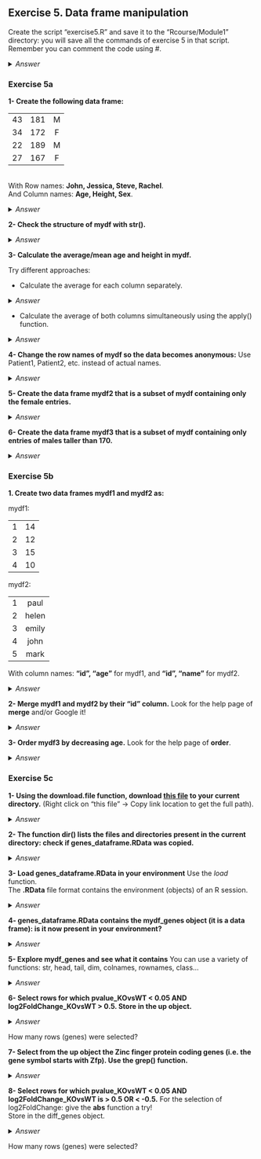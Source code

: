 ## Exercise 5. Data frame manipulation

Create the script "exercise5.R" and save it to the "Rcourse/Module1" directory: you will save all the commands of exercise 5 in that script.
<br>Remember you can comment the code using #.


<details>
<summary>
*Answer*
</summary>

```r
getwd()
setwd("Rcourse/Module1")
setwd("~/Rcourse/Module1")
```

</details>

### Exercise 5a

**1- Create the following data frame:**

| | | |
|:---:|:---:|:---:|
|43|181|M|
|34|172|F|
|22|189|M|
|27|167|F|

<br>
With Row names: **John, Jessica, Steve, Rachel**.
<br>
And Column names: **Age, Height, Sex**.

<details>
<summary>
*Answer*
</summary>

```r
mydf <- data.frame(Age=c(43, 34, 22, 27, 31), 
                 Height=c(181, 172, 189, 167, 177),
                 Sex=c("M", "F", "M", "F", "M"),
                 row.names = c("John", "Jessica", "Steve", "Rachel", "Gary"))
```

</details>

**2- Check the structure of mydf with str().**

<details>
<summary>
*Answer*
</summary>

```r
str(mydf)
```

</details>

**3- Calculate the average/mean age and height in mydf.**

Try different approaches:

* Calculate the average for each column separately.

<details>
<summary>
*Answer*
</summary>

```r
mean(mydf$Age)
mean(mydf$Height)
```

</details>

* Calculate the average of both columns simultaneously using the apply() function.

<details>
<summary>
*Answer*
</summary>

```r
# Try with the whole data frame:
apply(mydf[,-3], 2, mean)
  # it doesn't work, because one of the columns ("Sex")contains characters!

# we have to remove the Sex column! Here are 4 ways to do it:
  # remove it by the index
apply(mydf[,-3], 2, mean)
  # keep only the remaining columns, using the indices
apply(mydf[,1:2], 2, mean)
  # keep only the remaining columns, using the column names
apply(mydf[,c("Age", "Height")], 2, mean)
  # remove the "Sex" column using grep
apply(mydf[,grep(pattern="Sex", x=colnames(mydf), invert=TRUE)], 2, mean)
```

</details>

**4- Change the row names of mydf so the data becomes anonymous:** 
Use Patient1, Patient2, etc. instead of actual names.

<details>
<summary>
*Answer*
</summary>

```r
rownames(mydf) <- c("Patient1", "Patient2", "Patient3", "Patient4", "Patient5")
# try also the paste function!
rownames(mydf) <- paste("Patient", 1:5, sep="")
```

</details>

**5- Create the data frame mydf2 that is a subset of mydf containing only the female entries.**
 
<details>
<summary>
*Answer*
</summary>

```r
# which elements are female ("F" in the "Sex" colum)
mydf$Sex=="F"
# retrieve rows that contain the female entries, and save in mydf2
mydf2 <- mydf[mydf$Sex=="F",]
```

</details>

**6- Create the data frame mydf3 that is a subset of mydf containing only entries of males taller than 170.**
 
<details>
<summary>
*Answer*
</summary>

```r
# which entries are males
mydf$Sex=="M"
# which entries are greater than 180 in column "Height"
mydf$Sex=="M" & mydf$Height > 180
# retrieve rows that contain the males that are taller than 180, and save in mydf3
mydf3 <- mydf[mydf$Sex=="M" & mydf$Height > 180,]
```

</details>


</details>


### Exercise 5b

**1. Create two data frames mydf1 and mydf2 as:**

mydf1:

| | |
|:---:|:---:|
|1|14|
|2|12|
|3|15|
|4|10|

mydf2:

| | |
|:---:|:---:|
|1|paul|
|2|helen|
|3|emily|
|4|john|
|5|mark|

With column names: **"id", "age"** for mydf1, and **"id", "name"** for mydf2.

<details>
<summary>
*Answer*
</summary>

```r
mydf1 <- data.frame(id=1:4, age=c(14,12,15,10))
mydf2 <- data.frame(id=1:5, name=c("paul", "helen", "emily", "john", "mark"))
```

</details>

**2- Merge mydf1 and mydf2 by their "id" column.**
Look for the help page of **merge** and/or Google it!

<details>
<summary>
*Answer*
</summary>

```r
# input 2 data frames
# "by" columns indicate by which column you want to merge the data
merge(x=mydf1, y=mydf2, by.x="id", by.y="id")
mydf3 <- merge(x=mydf1, y=mydf2, by="id")
```

</details>

**3- Order mydf3 by decreasing age.**
Look for the help page of **order**.

<details>
<summary>
*Answer*
</summary>

```r
# order the age column (default is increasing order)
order(mydf3$age)
# order the age column by decreasing order
order(mydf3$age, decreasing = TRUE)
# order the whole data frame by the column age in decreasing order
mydf3[order(mydf3$age, decreasing = TRUE), ]
```

</details>

### Exercise 5c

**1- Using the download.file function, download [this file](https://public-docs.crg.es/biocore/sbonnin/Rcourse/genes_dataframe.RData) to your current directory.** (Right click on "this file" -> Copy link location to get the full path).

<details>
<summary>
*Answer*
</summary>

```r
# failing: download.file("https://github.com/sbcrg/CRG_RIntroduction/blob/master/genes_dataframe.RData", "genes_dataframe.RData")
download.file("https://public-docs.crg.es/biocore/sbonnin/Rcourse/genes_dataframe.RData", "genes_dataframe.RData")
```

</details>

**2- The function dir() lists the files and directories present in the current directory: check if genes_dataframe.RData was copied.**

<details>
<summary>
*Answer*
</summary>

```r
dir()
```

</details>

**3- Load genes_dataframe.RData in your environment**
Use the *load* function.
<br> The **.RData** file format contains the environment (objects) of an R session.

<details>
<summary>
*Answer*
</summary>

```r
load("genes_dataframe.RData")
```

</details>

**4- genes_dataframe.RData contains the mydf_genes object (it is a data frame): is it now present in your environment?**

<details>
<summary>
*Answer*
</summary>

```r
# check in the upper-right panel "Environment" tab of RStudio, or run:
ls()
```

</details>

**5- Explore mydf_genes and see what it contains**
You can use a variety of functions: str, head, tail, dim, colnames, rownames, class... 
 
<details>
<summary>
*Answer*
</summary>

```r
str(mydf_genes)
head(mydf_genes)
tail(mydf_genes)
dim(mydf_genes)
colnames(mydf_genes)
rownames(mydf_genes)
class(mydf_genes)
```

</details>

**6- Select rows for which pvalue_KOvsWT < 0.05 AND log2FoldChange_KOvsWT > 0.5. Store in the up object.**

<details>
<summary>
*Answer*
</summary>

```r
# rows where pvalue_KOvsWT < 0.05 
mydf_genes$pvalue_KOvsWT < 0.05
# rows where log2FoldChange_KOvsWT > 0.5
mydf_genes$log2FoldChange_KOvsWT > 0.5
# rows that comply both of the above conditions
mydf_genes$pvalue_KOvsWT < 0.05 & mydf_genes$log2FoldChange_KOvsWT > 0.5
# select rows for which pvalue_KOvsWT < 0.05 AND log2FoldChange_KOvsWT > 0.5
up <- mydf_genes[mydf_genes$pvalue_KOvsWT < 0.05 & 
                 mydf_genes$log2FoldChange_KOvsWT > 0.5,]
```

</details>

How many rows (genes) were selected?


**7- Select from the up object the Zinc finger protein coding genes (i.e. the gene symbol starts with Zfp). Use the grep() function.**

<details>
<summary>
*Answer*       
</summary>

```r
# extract gene symbol column
up$gene_symbol
# use grep to get the genes matching the pattern "Zfp"
up[grep("Zf", up$gene_symbol), ]
```

</details>

**8- Select rows for which pvalue_KOvsWT < 0.05 AND log2FoldChange_KOvsWT is > 0.5 OR < -0.5.**
For the selection of log2FoldChange: give the **abs** function a try! 
<br>Store in the diff_genes object.

<details>
<summary>
*Answer*
</summary>

```r
# rows where pvalue_KOvsWT < 0.05
mydf_genes$pvalue_KOvsWT < 0.05
# rows where log2FoldChange_KOvsWT > 0.5
mydf_genes$log2FoldChange_KOvsWT > 0.5
# rows where log2FoldChange_KOvsWT < -0.5
mydf_genes$log2FoldChange_KOvsWT > -0.5
# rows where log2FoldChange_KOvsWT < -0.5 OR log2FoldChange_KOvsWT > 0.5
mydf_genes$log2FoldChange_KOvsWT > 0.5 | mydf_genes$log2FoldChange_KOvsWT > -0.5
# same as above but using the abs function
abs(mydf_genes$log2FoldChange_KOvsWT) > 0.5
# combine all required criteria
mydf_genes$pvalue_KOvsWT < 0.05 & abs(mydf_genes$log2FoldChange_KOvsWT) > 0.5
# extract corresponding entries
diff_genes <- mydf_genes[mydf_genes$pvalue_KOvsWT < 0.05 & 
                 abs(mydf_genes$log2FoldChange_KOvsWT) > 0.5,]
```

</details>

How many rows (genes) were selected?


